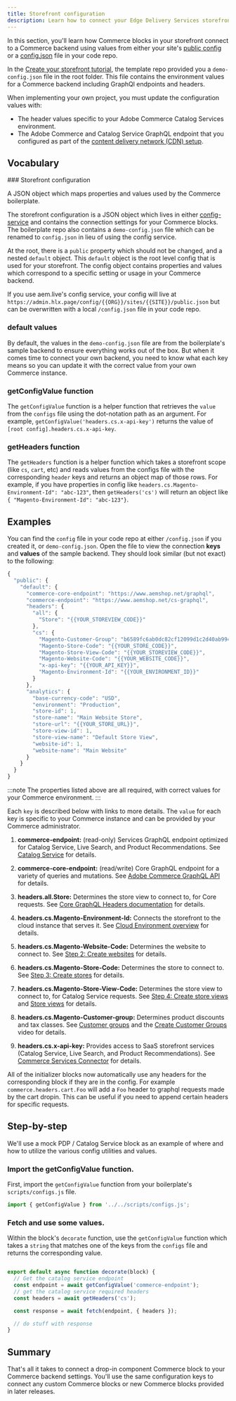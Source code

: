 ```yaml
---
title: Storefront configuration
description: Learn how to connect your Edge Delivery Services storefront to your Adobe Commerce backend.
---
```



In this section, you'll learn how Commerce blocks in your storefront connect to a Commerce backend using values from either your site's [public config](https://www.aem.live/docs/admin.html#schema/PublicConfig) or a [config.json](https://github.com/hlxsites/aem-boilerplate-commerce/blob/main/demo-config.json) file in your code repo.

In the [Create your storefront tutorial](/get-started/), the template repo provided you a `demo-config.json` file in the root folder. This file contains the environment values for a Commerce backend including GraphQl endpoints and headers.

When implementing your own project, you must update the configuration values with:
- The header values specific to your Adobe Commerce Catalog Services environment.
- The Adobe Commerce and Catalog Service GraphQL endpoint that you configured as part of the [content delivery network (CDN) setup](/setup/configuration/content-delivery-network/).

## Vocabulary

<Vocabulary>
### Storefront configuration

A JSON object which maps properties and values used by the Commerce boilerplate.

The storefront configuration is a JSON object which lives in either [config-service](https://www.aem.live/docs/config-service-setup) and contains the connection settings for your Commerce blocks. The boilerplate repo also contains a `demo-config.json` file which can be renamed to `config.json` in lieu of using the config service.

At the root, there is a `public` property which should not be changed, and a nested `default` object. This `default` object is the root level config that is used for your storefront. The config object contains properties and values which correspond to a specific setting or usage in your Commerce backend.

If you use aem.live's config service, your config will live at `https://admin.hlx.page/config/{{ORG}}/sites/{{SITE}}/public.json` but can be overwritten with a local `/config.json` file in your code repo.

### default values

By default, the values in the `demo-config.json` file are from the boilerplate's sample backend to ensure everything works out of the box. But when it comes time to connect your own backend, you need to know what each key means so you can update it with the correct value from your own Commerce instance.

### getConfigValue function

The `getConfigValue` function is a helper function that retrieves the `value` from the `configs` file using the dot-notation path as an argument. For example, `getConfigValue('headers.cs.x-api-key')` returns the value of `[root config].headers.cs.x-api-key`.

### getHeaders function

The `getHeaders` function is a helper function which takes a storefront scope (like `cs`, `cart`, etc) and reads values from the configs file with the corresponding `header` keys and returns an object map of those rows. For example, if you have properties in config like `headers.cs.Magento-Environment-Id": "abc-123"`, then `getHeaders('cs')` will return an object like `{ "Magento-Environment-Id": "abc-123"}`.

</Vocabulary>

## Examples

You can find the `config` file in your code repo at either `/config.json` if you created it, or `demo-config.json`. Open the file to view the connection **keys** and **values** of the sample backend. They should look similar (but not exact) to the following:

```js
{
  "public": {
    "default": {
      "commerce-core-endpoint": "https://www.aemshop.net/graphql",
      "commerce-endpoint": "https://www.aemshop.net/cs-graphql",
      "headers": {
        "all": {
          "Store": "{{YOUR_STOREVIEW_CODE}}"
        },
        "cs": {
          "Magento-Customer-Group": "b6589fc6ab0dc82cf12099d1c2d40ab994e8410c",
          "Magento-Store-Code": "{{YOUR_STORE_CODE}}",
          "Magento-Store-View-Code": "{{YOUR_STOREVIEW_CODE}}",
          "Magento-Website-Code": "{{YOUR_WEBSITE_CODE}}",
          "x-api-key": "{{YOUR_API_KEY}}",
          "Magento-Environment-Id": "{{YOUR_ENVIRONMENT_ID}}"
        }
      },
      "analytics": {
        "base-currency-code": "USD",
        "environment": "Production",
        "store-id": 1,
        "store-name": "Main Website Store",
        "store-url": "{{YOUR_STORE_URL}}",
        "store-view-id": 1,
        "store-view-name": "Default Store View",
        "website-id": 1,
        "website-name": "Main Website"
      }
    }
  }
}
```
:::note
The properties listed above are all required, with correct values for your Commerce environment.
:::

Each `key` is described below with links to more details. The `value` for each key is specific to your Commerce instance and can be provided by your Commerce administrator.

<Callouts>

1. **commerce-endpoint:** (read-only) Services GraphQL endpoint optimized for Catalog Service, Live Search, and Product Recommendations. See [Catalog Service](https://experienceleague.adobe.com/en/docs/commerce-merchant-services/catalog-service/guide-overview) for details.

1. **commerce-core-endpoint:** (read/write) Core GraphQL endpoint for a variety of queries and mutations. See [Adobe Commerce GraphQL API](https://developer.adobe.com/commerce/webapi/graphql/reference/) for details.

1. **headers.all.Store:** Determines the store view to connect to, for Core requests. See [Core GraphQL Headers documentation](https://developer.adobe.com/commerce/webapi/graphql/usage/headers/) for details.

1. **headers.cs.Magento-Environment-Id:** Connects the storefront to the cloud instance that serves it. See [Cloud Environment overview](https://experienceleague.adobe.com/en/docs/commerce-cloud-service/user-guide/project/overview#environment-overview) for details.

1. **headers.cs.Magento-Website-Code:** Determines the website to connect to. See [Step 2: Create websites](https://experienceleague.adobe.com/en/docs/commerce-operations/configuration-guide/multi-sites/ms-admin#step-2-create-websites) for details.

1. **headers.cs.Magento-Store-Code:** Determines the store to connect to. See [Step 3: Create stores](https://experienceleague.adobe.com/en/docs/commerce-operations/configuration-guide/multi-sites/ms-admin#step-3-create-stores) for details.

1. **headers.cs.Magento-Store-View-Code:** Determines the store view to connect to, for Catalog Service requests. See [Step 4: Create store views](https://experienceleague.adobe.com/en/docs/commerce-operations/configuration-guide/multi-sites/ms-admin#step-4-create-store-views) and [Store views](https://experienceleague.adobe.com/en/docs/commerce-admin/stores-sales/site-store/store-views) for details.

1. **headers.cs.Magento-Customer-group:** Determines product discounts and tax classes. See [Customer groups](https://experienceleague.adobe.com/en/docs/commerce-admin/customers/customer-groups) and the [Create Customer Groups](https://experienceleague.adobe.com/en/docs/commerce-learn/tutorials/customers/customer-groups) video for details.

1. **headers.cs.x-api-key:** Provides access to SaaS storefront services (Catalog Service, Live Search, and Product Recommendations). See [Commerce Services Connector](https://experienceleague.adobe.com/en/docs/commerce-merchant-services/user-guides/integration-services/saas) for details.

</Callouts>

All of the initializer blocks now automatically use any headers for the corresponding block if they are in the config. For example `commerce.headers.cart.Foo` will add a `Foo` header to graphql requests made by the cart dropin. This can be useful if you need to append certain headers for specific requests.

## Step-by-step

We'll use a mock PDP / Catalog Service block as an example of where and how to utilize the various config utilities and values.

<Tasks>

<Task>

### Import the getConfigValue function.

First, import the `getConfigValue` function from your boilerplate's `scripts/configs.js` file.

```javascript
import { getConfigValue } from '../../scripts/configs.js';
```

</Task>

<Task>

### Fetch and use some values.

Within the block's `decorate` function, use the `getConfigValue` function which takes a `string` that matches one of the keys from the `configs` file and returns the corresponding value.

```javascript

export default async function decorate(block) {
  // Get the catalog service endpoint
  const endpoint = await getConfigValue('commerce-endpoint');
  // get the catalog service required headers
  const headers = await getHeaders('cs');

  const response = await fetch(endpoint, { headers });

  // do stuff with response
}
```

</Task>

</Tasks>

## Summary

That's all it takes to connect a drop-in component Commerce block to your Commerce backend settings. You'll use the same configuration keys to connect any custom Commerce blocks or new Commerce blocks provided in later releases.
